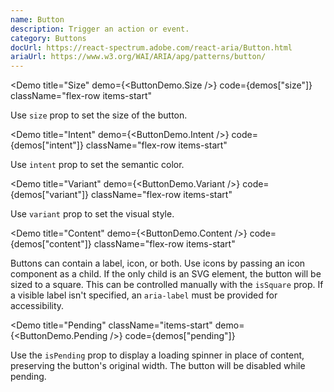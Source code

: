 ```yaml
---
name: Button
description: Trigger an action or event.
category: Buttons
docUrl: https://react-spectrum.adobe.com/react-aria/Button.html
ariaUrl: https://www.w3.org/WAI/ARIA/apg/patterns/button/
---
```


<Demo
  title="Size"
  demo={<ButtonDemo.Size />}
  code={demos["size"]}
  className="flex-row items-start"
>
  Use `size` prop to set the size of the button.
</Demo>

<Demo
  title="Intent"
  demo={<ButtonDemo.Intent />}
  code={demos["intent"]}
  className="flex-row items-start"
>
  Use `intent` prop to set the semantic color.
</Demo>

<Demo
  title="Variant"
  demo={<ButtonDemo.Variant />}
  code={demos["variant"]}
  className="flex-row items-start"
>
  Use `variant` prop to set the visual style.
</Demo>

<Demo
  title="Content"
  demo={<ButtonDemo.Content />}
  code={demos["content"]}
  className="flex-row items-start"
>
  Buttons can contain a label, icon, or both. Use icons by passing an icon
  component as a child. If the only child is an SVG element, the button will be
  sized to a square. This can be controlled manually with the `isSquare` prop.
  <Note intent="info">
    If a visible label isn't specified, an `aria-label` must be provided for
    accessibility.
  </Note>
</Demo>

<Demo
  title="Pending"
  className="items-start"
  demo={<ButtonDemo.Pending />}
  code={demos["pending"]}
>
  Use the `isPending` prop to display a loading spinner in place of content,
  preserving the button's original width. The button will be disabled while
  pending.
</Demo>
